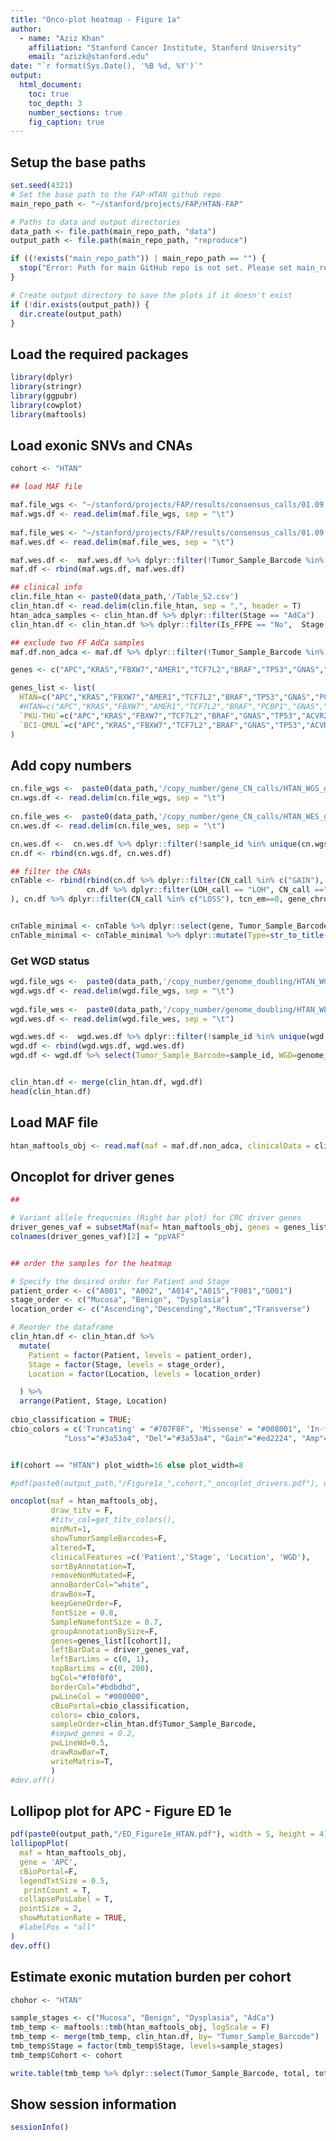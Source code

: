 ```yaml
---
title: "Onco-plot heatmap - Figure 1a"
author: 
  - name: "Aziz Khan"
    affiliation: "Stanford Cancer Institute, Stanford University"
    email: "azizk@stanford.edu"
date: "`r format(Sys.Date(), '%B %d, %Y')`"
output:
  html_document:
    toc: true
    toc_depth: 3
    number_sections: true
    fig_caption: true
---
```


## Setup the base paths
```r

set.seed(4321)
# Set the base path to the FAP-HTAN github repo
main_repo_path <- "~/stanford/projects/FAP/HTAN-FAP"

# Paths to data and output directories
data_path <- file.path(main_repo_path, "data")
output_path <- file.path(main_repo_path, "reproduce")

if ((!exists("main_repo_path")) | main_repo_path == "") {
  stop("Error: Path for main GitHub repo is not set. Please set main_repo_path <- '/path/to/repo/HTAN-FAP' and try again!")
}

# Create output directory to save the plots if it doesn't exist
if (!dir.exists(output_path)) {
  dir.create(output_path)
}
```

## Load the required packages

```r

library(dplyr)
library(stringr)
library(ggpubr)
library(cowplot)
library(maftools)

```


## Load exonic SNVs and CNAs

```r

cohort <- "HTAN"

## load MAF file

maf.file_wgs <- "~/stanford/projects/FAP/results/consensus_calls/01.09.2025/HTAN_WGS_filtered_ppVAFs.maf"
maf.wgs.df <- read.delim(maf.file_wgs, sep = "\t")
        
maf.file_wes <- "~/stanford/projects/FAP/results/consensus_calls/01.09.2025/HTAN_WES_filtered_ppVAFs.maf"
maf.wes.df <- read.delim(maf.file_wes, sep = "\t")

maf.wes.df <-  maf.wes.df %>% dplyr::filter(!Tumor_Sample_Barcode %in% unique(maf.wgs.df$Tumor_Sample_Barcode))
maf.df <- rbind(maf.wgs.df, maf.wes.df)

```


```r

## clinical info
clin.file_htan <- paste0(data_path,'/Table_S2.csv')
clin_htan.df <- read.delim(clin.file_htan, sep = ",", header = T)
htan_adca_samples <- clin_htan.df %>% dplyr::filter(Stage == "AdCa")
clin_htan.df <- clin_htan.df %>% dplyr::filter(Is_FFPE == "No",  Stage != "AdCa")

## exclude two FF AdCa samples
maf.df.non_adca <- maf.df %>% dplyr::filter(!Tumor_Sample_Barcode %in% htan_adca_samples$Tumor_Sample_Barcode)

genes <- c("APC","KRAS","FBXW7","AMER1","TCF7L2","BRAF","TP53","GNAS","PCBP1","ACVR2A","SOX9","CTNNB1","PIK3CA","ARID1A","ZFP36L2","NRAS","PTEN","SMAD4","SMAD2","TGIF1")

genes_list <- list(
  HTAN=c("APC","KRAS","FBXW7","AMER1","TCF7L2","BRAF","TP53","GNAS","PCBP1","SOX9","CTNNB1","PIK3CA","ARID1A","ZFP36L2","NRAS"),
  #HTAN=c("APC","KRAS","FBXW7","AMER1","TCF7L2","BRAF","PCBP1","GNAS","TP53","SOX9","CTNNB1","PIK3CA","ARID1A","ZFP36L2"),
  `PKU-THU`=c("APC","KRAS","FBXW7","TCF7L2","BRAF","GNAS","TP53","ACVR2A","SOX9","CTNNB1","PIK3CA","ARID1A","NRAS","PTEN","SMAD4","SMAD2","TGIF1"),
  `BCI-QMUL`=c("APC","KRAS","FBXW7","TCF7L2","BRAF","GNAS","TP53","ACVR2A","SOX9","CTNNB1","PIK3CA","ARID1A","NRAS","PTEN","SMAD4","SMAD2","TGIF1")
)

```

## Add copy numbers
```r

cn.file_wgs <-  paste0(data_path,'/copy_number/gene_CN_calls/HTAN_WGS_gene_CNs.tsv')
cn.wgs.df <- read.delim(cn.file_wgs, sep = "\t")
        
cn.file_wes <-  paste0(data_path,'/copy_number/gene_CN_calls/HTAN_WES_gene_CNs.tsv')
cn.wes.df <- read.delim(cn.file_wes, sep = "\t")

cn.wes.df <-  cn.wes.df %>% dplyr::filter(!sample_id %in% unique(cn.wgs.df$sample_id))
cn.df <- rbind(cn.wgs.df, cn.wes.df)

## filter the CNAs
cnTable <- rbind(rbind(cn.df %>% dplyr::filter(CN_call %in% c("GAIN"), gene_chrom !="chrX", sample_id %in% clin_htan.df$Tumor_Sample_Barcode, gene_name %in% genes_list[['HTAN']]) %>% dplyr::select(gene=gene_name, Tumor_Sample_Barcode=sample_id, Type=CN_call, tcn_em),
                 cn.df %>% dplyr::filter(LOH_call == "LOH", CN_call =="NORMAL", gene_chrom !="chrX", sample_id %in% clin_htan.df$Tumor_Sample_Barcode, gene_name %in% genes_list[['HTAN']]) %>% dplyr::select(gene=gene_name, Tumor_Sample_Barcode=sample_id, Type=LOH_call, tcn_em)
), cn.df %>% dplyr::filter(CN_call %in% c("LOSS"), tcn_em==0, gene_chrom !="chrX", sample_id %in% clin_htan.df$Tumor_Sample_Barcode, gene_name %in% genes_list[['HTAN']]) %>% dplyr::select(gene=gene_name, Tumor_Sample_Barcode=sample_id, Type=CN_call, tcn_em))


cnTable_minimal <- cnTable %>% dplyr::select(gene, Tumor_Sample_Barcode, Type)
cnTable_minimal <- cnTable_minimal %>% dplyr::mutate(Type=str_to_title(Type), Type = str_replace_all(Type, "Loh", "cnLOH")) 

```


###  Get WGD status
```r
wgd.file_wgs <-  paste0(data_path,'/copy_number/genome_doubling/HTAN_WGS_doubled.tsv')
wgd.wgs.df <- read.delim(wgd.file_wgs, sep = "\t")
        
wgd.file_wes <-  paste0(data_path,'/copy_number/genome_doubling/HTAN_WES_doubled.tsv')
wgd.wes.df <- read.delim(wgd.file_wes, sep = "\t")

wgd.wes.df <-  wgd.wes.df %>% dplyr::filter(!sample_id %in% unique(wgd.wgs.df$sample_id))
wgd.df <- rbind(wgd.wgs.df, wgd.wes.df)
wgd.df <- wgd.df %>% select(Tumor_Sample_Barcode=sample_id, WGD=genome_doubled)


clin_htan.df <- merge(clin_htan.df, wgd.df)
head(clin_htan.df)
```

## Load MAF file
```r

htan_maftools_obj <- read.maf(maf = maf.df.non_adca, clinicalData = clin_htan.df, cnLevel="deep", cnTable= cnTable_minimal, vc_nonSyn = NULL)

```


## Oncoplot for driver genes
```r
## 

# Variant allele frequcnies (Right bar plot) for CRC driver genes
driver_genes_vaf = subsetMaf(maf= htan_maftools_obj, genes = genes_list[['HTAN']], fields = "ppVAF", mafObj = FALSE)[,mean(ppVAF, na.rm = TRUE), Hugo_Symbol]
colnames(driver_genes_vaf)[2] = "ppVAF"


## order the samples for the heatmap

# Specify the desired order for Patient and Stage
patient_order <- c("A001", "A002", "A014","A015","F001","G001")
stage_order <- c("Mucosa", "Benign", "Dysplasia")
location_order <- c("Ascending","Descending","Rectum","Transverse")

# Reorder the dataframe
clin_htan.df <- clin_htan.df %>%
  mutate(
    Patient = factor(Patient, levels = patient_order),
    Stage = factor(Stage, levels = stage_order),
    Location = factor(Location, levels = location_order)

  ) %>%
  arrange(Patient, Stage, Location)
    
cbio_classification = TRUE;
cbio_colors = c('Truncating' = "#707F8F", 'Missense' = "#008001", 'In-frame' = "#A68027", "Multi_Hit" = "#9b59b6", "pathway" = "#d35400", 'Complex_Event'="#795548", 
            "Loss"="#3a53a4", "Del"="#3a53a4", "Gain"="#ed2224", "Amp"="#ed2224", "cnLOH"="#aed8e6")


if(cohort == "HTAN") plot_width=16 else plot_width=8

#pdf(paste0(output_path,"/Figure1a_",cohort,"_oncoplot_drivers.pdf"), width = plot_width, height = 10)

oncoplot(maf = htan_maftools_obj,
         draw_titv = F,
         #titv_col=get_titv_colors(),
         minMut=1,
         showTumorSampleBarcodes=F,
         altered=T,
         clinicalFeatures =c('Patient','Stage', 'Location', 'WGD'),
         sortByAnnotation=T,
         removeNonMutated=F,
         annoBorderCol="white",
         drawBox=T,
         keepGeneOrder=F,
         fontSize = 0.8,
         SampleNamefontSize = 0.7,
         groupAnnotationBySize=F,
         genes=genes_list[[cohort]],
         leftBarData = driver_genes_vaf,
         leftBarLims = c(0, 1),
         topBarLims = c(0, 200),
         bgCol="#f0f0f0",
         borderCol="#bdbdbd",
         pwLineCol = "#000000",
         cBioPortal=cbio_classification,
         colors= cbio_colors,
         sampleOrder=clin_htan.df$Tumor_Sample_Barcode,
         #sepwd_genes = 0.2,
         pwLineWd=0.5,
         drawRowBar=T,
         writeMatrix=T,
         )
#dev.off()

```


## Lollipop plot for APC - Figure ED 1e

```r

pdf(paste0(output_path,"/ED_Figure1e_HTAN.pdf"), width = 5, height = 4)
lollipopPlot(
  maf = htan_maftools_obj,
  gene = 'APC',
  cBioPortal=F,
  legendTxtSize = 0.5,
   printCount = T,
  collapsePosLabel = T,
  pointSize = 2,
  showMutationRate = TRUE,
  #labelPos = "all"
)
dev.off()

```


## Estimate exonic mutation burden per cohort

```r
chohor <- "HTAN"

sample_stages <- c("Mucosa", "Benign", "Dysplasia", "AdCa")
tmb_temp <- maftools::tmb(htan_maftools_obj, logScale = F)
tmb_temp <- merge(tmb_temp, clin_htan.df, by= "Tumor_Sample_Barcode")
tmb_temp$Stage = factor(tmb_temp$Stage, levels=sample_stages)
tmb_temp$Cohort <- cohort

write.table(tmb_temp %>% dplyr::select(Tumor_Sample_Barcode, total, total_perMB, total_perMB_log, Patient, Stage, Cohort), paste0(data_path,"/",cohort,"_exonic_mutation_burden.tsv"), sep = "\t", row.names = F, quote = F)

```

## Show session information
```r
sessionInfo()
```


